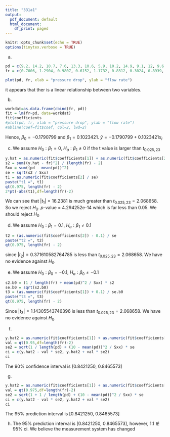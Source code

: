 ---
title: "331a1"
output:
  pdf_document: default
  html_document:
    df_print: paged
---
```{r setup, include=FALSE}
knitr::opts_chunk$set(echo = TRUE)
options(tinytex.verbose = TRUE)
```


(a)
```{r}
pd = c(9.2, 14.2, 10.7, 7.6, 13.3, 10.6, 5.9, 10.2, 14.9, 9.1, 12, 9.6, 11, 12.8, 13.6, 10.8, 5.2, 9.9, 11.6, 5.8, 15, 14, 7.1, 10.4, 11.2)
fr = c(0.7006, 1.2904, 0.9807, 0.6152, 1.1732, 0.8312, 0.3024, 0.8939, 1.3030, 0.8220, 0.8867, 0.8971, 0.9301, 1.3025, 1.1961, 0.8416, 0.2727, 0.8293, 0.8887, 0.5289, 1.3836, 1.1992, 0.5774, 0.9677, 1.1011)

plot(pd, fr, xlab = "pressure drop", ylab = "flow rate")
```
it appears that ther is a linear relationship between two variables.

(b)
```{r}
workdat=as.data.frame(cbind(fr, pd))
fit = lm(fr~pd, data=workdat)
fit$coefficients
#plot(pd, fr, xlab = "pressure drop", ylab = "flow rate")
#abline(coef=fit$coef, col=2, lwd=2)
```
Hence, $\beta_0 = -0.1790799$ and $\beta_1 = 0.1023421$. $\hat{y} = -0.1790799 + 0.1023421 x_i$

(c)
We assume $H_0: \beta_1 = 0$, $H_a: \beta_1 \neq 0$
if the t value is larger than $t_{0.025, 23}$
```{r}
y.hat = as.numeric(fit$coefficients[1]) + as.numeric(fit$coefficients[2])*pd
s2 = sum((y.hat - fr)^2) / (length(fr) - 2)
Sxx = sum((pd - mean(pd))^2)
se = sqrt(s2 / Sxx)
t1 = as.numeric(fit$coefficients[2] / se)
paste("t1 =", t1)
qt(0.975, length(fr) - 2)
2*pt(-abs(t1),df=length(fr)-2)
```
We can see that $\lvert t_1 \rvert = 16.2381$ is much greater than $t_{0.025, 23} = 2.068658$. So we reject $H_0$. 
$p$-value = 4.294252e-14 which is far less than 0.05. We should reject $H_0$

(d)
We assume $H_0: \beta_1 = 0.1$, $H_a: \beta_1 \neq 0.1$
```{r}
t2 = (as.numeric(fit$coefficients[2]) - 0.1) / se
paste("t2 =", t2)
qt(0.975, length(fr) - 2)
```
since $\lvert t_2 \rvert = 0.371610582764785$ is less than $t_{0.025, 23} = 2.068658$. We have no evidence against $H_0$.

(e)
We assume $H_0: \beta_0 = -0.1$, $H_a: \beta_0 \neq -0.1$
```{r}
s2.b0 = (1 / length(fr) + mean(pd)^2 / Sxx) * s2
se.b0 = sqrt(s2.b0)
t3 = (as.numeric(fit$coefficients[1]) + 0.1) / se.b0
paste("t3 =", t3)
qt(0.975, length(fr) - 2)
```
Since $\lvert t_3 \rvert = 1.14305543746396$ is less than $t_{0.025, 23} = 2.068658$. We have no evidence against $H_0$.

(f)
```{r}
y.hat2 = as.numeric(fit$coefficients[1]) + as.numeric(fit$coefficients[2])*10
val = qt(0.95,df=length(fr)-2)
se2 = sqrt(1 / length(pd) + (10 - mean(pd))^2 / Sxx) * se
ci = c(y.hat2 - val * se2, y.hat2 + val * se2)
ci
```
The 90% confidence interval is [0.8421250, 0.8465573]

(g)
```{r}
y.hat2 = as.numeric(fit$coefficients[1]) + as.numeric(fit$coefficients[2])*10
val = qt(0.975,df=length(fr)-2)
se2 = sqrt(1 + 1 / length(pd) + (10 - mean(pd))^2 / Sxx) * se
ci = c(y.hat2 - val * se2, y.hat2 + val * se2)
ci
```
The 95% prediction interval is [0.8421250, 0.8465573]

(h)
The 95% prediction interval is [0.8421250, 0.8465573], however, $1.1 \notin 95$% ci. We believe the measurement system has changed